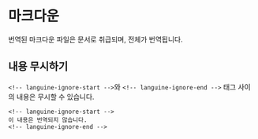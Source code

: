 # 마크다운

번역된 마크다운 파일은 문서로 취급되며, 전체가 번역됩니다.

## 내용 무시하기

`<!-- languine-ignore-start -->`와 `<!-- languine-ignore-end -->` 태그 사이의 내용은 무시할 수 있습니다.

```mdx
<!-- languine-ignore-start -->
이 내용은 번역되지 않습니다.
<!-- languine-ignore-end -->
``` 